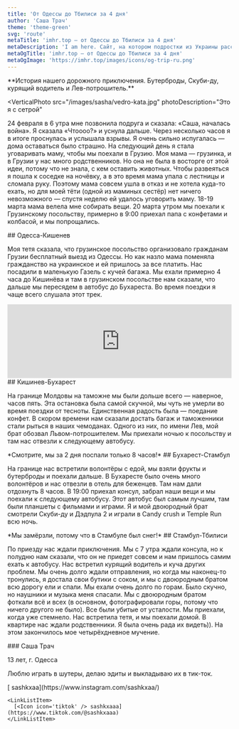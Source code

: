 ```yaml
---
title: 'От Одессы до Тбилиси за 4 дня'
author: 'Саша Трач'
theme: 'theme-green'
svg: 'route'
metaTitle: 'imhr.top — от Одессы до Тбилиси за 4 дня'
metaDescription: 'I am here. Сайт, на котором подростки из Украины рассказывают свои истории.'
metaOgTitle: 'imhr.top — от Одессы до Тбилиси за 4 дня'
metaOgImage: 'https://imhr.top/images/icons/og-trip-ru.png'
---
```


<Heading img="/images/sasha/kyshay.jpg" photoLeft />

<Medium>
  **История нашего дорожного приключения. Бутерброды, Скуби-ду, курящий водитель
  и Лев-потрошитель.**
</Medium>

<VerticalPhoto
  src="/images/sasha/vedro-kata.jpg"
  photoDescription="Это я с сетрой"
>
  24 февраля в 6 утра мне позвонила подруга и сказала: «Саша, началась война». Я
  сказала «Чтоооо?» и уснула дальше. Через несколько часов я в итоге проснулась
  и услышала взрывы. Я очень сильно испугалась — дома оставаться было страшно.
  На следующий день я стала уговаривать маму, чтобы мы поехали в Грузию. Моя
  мама — грузинка, и в Грузии у нас много родственников. Но она не была в
  восторге от этой идеи, потому что не знала, с кем оставить животных. Чтобы
  развеяться я пошла к соседке на ночёвку, а в это время мама упала с лестницы и
  сломала руку. Поэтому мама совсем ушла в отказ и не хотела куда-то ехать, но
  для моей тёти (одной из маминых сестёр) нет ничего невозможного — спустя
  неделю ей удалось уговорить маму. 18-19 марта мама велела мне собирать вещи.
  20 марта утром мы поехали к Грузинскому посольству, примерно в 9:00 приехал
  папа с конфетами и колбасой, и мы попрощались.
</VerticalPhoto>

<Medium>
  ## Одесса-Кишенев

  Моя тетя сказала, что грузинское посольство организовало гражданам Грузии бесплатный выезд из Одессы. Но как назло мама поменяла гражданство на украинское и ей пришлось за все платить. Нас посадили в маленькую Газель с кучей багажа. Мы ехали примерно 4 часа до Кишинёва и там в грузинском посольстве нам сказали, что дальше мы пересядем в автобус до Бухареста. Во время поездки я чаще всего слушала этот трек.
</Medium>
<Large>
  <iframe class="mt-2" width="100%" height="166" scrolling="no" frameborder="no" allow="autoplay" src="https://w.soundcloud.com/player/?url=https%3A//api.soundcloud.com/tracks/175600582&amp;color=%23001d3d&amp;auto_play=false&amp;hide_related=false&amp;show_comments=true&amp;show_user=true&amp;show_reposts=false&amp;show_teaser=true"></iframe>
</Large>

<Medium>
## Кишинев-Бухарест

На границе Молдовы на таможне мы были дольше всего — наверное, часов пять. Эта остановка была самой скучной, мы чуть не умерли во время поездки от тесноты. Единственная радость была — поедание конфет. В скором времени нам сказали достать багаж и таможенники стали рыться в наших чемоданах. Одного из них, по имени Лев, мой брат обозвал Львом-потрошителем. Мы приехали ночью к посольству и там нас отвезли к следующему автобусу.

</Medium>

<Large>
  <PhotoAndText src="/images/sasha/bolgaria.jpg">
    *Смотрите, мы за 2 дня поспали только 8 часов!*
  </PhotoAndText>
</Large>

<Medium>
  ## Бухарест-Стамбул

На границе нас встретили волонтёры с едой, мы взяли фрукты и бутерброды и поехали дальше. В Бухаресте было очень много волонтёров и нас отвезли в отель для беженцев. Там нам дали отдохнуть 8 часов. В 19:00 приехал консул, забрал наши вещи и мы поехали к следующeму автобусу. Этот автобус был самым лучшим, там были планшеты с фильмами и играми. Я и мой двоюродный брат смотрели Скуби-ду и Дэдпула 2 и играли в Candy crush и Temple Run всю ночь.

</Medium>

<Large>
  <PhotoAndText src="/images/sasha/stambyl.jpg">
    *Мы замёрзли, потому что в Стамбуле был снег!*
  </PhotoAndText>
</Large>

<Medium>
  ## Стамбул-Тбилиси

По приезду нас ждали приключения. Мы с 7 утра ждали консула, но к полудню нам сказали, что он не приедет совсем и нам пришлось самим ехать к автобусу. Нас встретил курящий водитель и куча других проблем. Мы очень долго ждали отправления, но когда мы наконец-то тронулись, я достала свои бутики с соком, и мы с двоюродным братом всю дорогу ели и спали. Мы ехали очень долго по горам. Было скучно, но наушники и музыка меня спасали. Мы с двоюродным братом фоткали всё и всех (в основном, фотографировали горы, потому что ничего другого не было). Все были убитые от усталости. Мы приехали, когда уже стемнело. Нас встретила тетя, и мы поехали домой. В квартире нас ждали родственники. Я была очень рада их видеть)). На этом закончилось мое четырёхдневное мучение.

</Medium>

<AuthorCard src='/images/sasha/vedro-i.jpg'>
  ### Саша Трач

13 лет, г. Одесса

Люблю играть в шутеры, делаю эдиты и выкладываю их в тик-ток.

  <LinkList>
    <LinkListItem>
      [<Icon icon='insta' /> sashkxaa](https://www.instagram.com/sashkxaa/)
    </LinkListItem>

    <LinkListItem>
      [<Icon icon='tiktok' /> sashkxaaa](https://www.tiktok.com/@sashkxaaa)
    </LinkListItem>

  </LinkList>
</AuthorCard>

